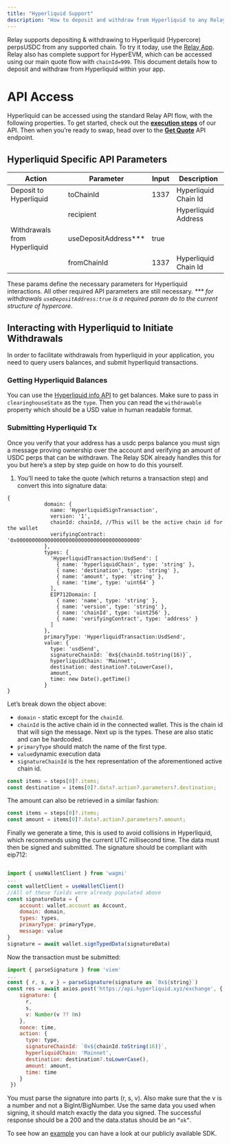```yaml
---
title: "Hyperliquid Support"
description: "How to deposit and withdraw from Hyperliquid to any Relay Chain"
---
```


Relay supports depositing & withdrawing to Hyperliquid (Hypercore) perpsUSDC from any supported chain. To try it today, use the [Relay App](https://relay.link/bridge/hyperliquid). Relay also has complete support for HyperEVM, which can be accessed using our main quote flow with `chainId=999`. This document details how to deposit and withdraw from Hyperliquid within your app.

# API Access

Hyperliquid can be accessed using the standard Relay API flow, with the following properties. To get started, check out the [**execution steps**](https://docs.relay.link/references/api/step-execution) of our API. Then when you’re ready to swap, head over to the [**Get Quote**](https://docs.relay.link/references/api/get-quote) API endpoint.

## Hyperliquid Specific API Parameters

| **Action**                   | **Parameter**           | **Input** | **Description**      |
| ---------------------------- | ----------------------- | --------- | -------------------- |
| Deposit to Hyperliquid       | toChainId               | 1337      | Hyperliquid Chain Id |
|                              | recipient               |           | Hyperliquid Address  |
| Withdrawals from Hyperliquid | useDepositAddress\*\*\* | true      |                      |
|                              | fromChainId             | 1337      | Hyperliquid Chain Id |

These params define the necessary parameters for Hyperliquid interactions. All other required API parameters are still necessary.
_\*\*\* for withdrawals `useDepositAddress:true` is a required param do to the current structure of hypercore._

## Interacting with Hyperliquid to Initiate Withdrawals

In order to facilitate withdrawals from hyperliquid in your application, you need to query users balances, and submit hyperliquid transactions.

### Getting Hyperliquid Balances

You can use the [Hyperliquid info API](https://hyperliquid.gitbook.io/hyperliquid-docs/for-developers/api/info-endpoint) to get balances. Make sure to pass in `clearinghouseState` as the `type`. Then you can read the `withdrawable` property which should be a USD value in human readable format.

### Submitting Hyperliquid Tx

Once you verify that your address has a usdc perps balance you must sign a message proving ownership over the account and verifying an amount of USDC perps that can be withdrawn. The Relay SDK already handles this for you but here’s a step by step guide on how to do this yourself.

1. You’ll need to take the quote (which returns a transaction step) and convert this into signature data:

```
{
            domain: {
              name: 'HyperliquidSignTransaction',
              version: '1',
              chainId: chainId, //This will be the active chain id for the wallet
              verifyingContract: '0x0000000000000000000000000000000000000000'
            },
            types: {
              'HyperliquidTransaction:UsdSend': [
                { name: 'hyperliquidChain', type: 'string' },
                { name: 'destination', type: 'string' },
                { name: 'amount', type: 'string' },
                { name: 'time', type: 'uint64' }
              ],
              EIP712Domain: [
                { name: 'name', type: 'string' },
                { name: 'version', type: 'string' },
                { name: 'chainId', type: 'uint256' },
                { name: 'verifyingContract', type: 'address' }
              ]
            },
            primaryType: 'HyperliquidTransaction:UsdSend',
            value: {
              type: 'usdSend',
              signatureChainId: `0x${chainId.toString(16)}`,
              hyperliquidChain: 'Mainnet',
              destination: destination?.toLowerCase(),
              amount,
              time: new Date().getTime()
            }
}
```

Let’s break down the object above:

- `domain` - static except for the `chainId`.
- `chainId` is the active chain id in the connected wallet. This is the chain id that will sign the message. Next up is the types. These are also static and can be hardcoded.
- `primaryType` should match the name of the first type.
- `value`dynamic execution data
- `signatureChainId` is the hex representation of the aforementioned active chain id.

```jsx
const items = steps[0]?.items;
const destination = items[0]?.data?.action?.parameters?.destination;
```

The amount can also be retrieved in a similar fashion:

```jsx
const items = steps[0]?.items;
const amount = items[0]?.data?.action?.parameters?.amount;
```

Finally we generate a time, this is used to avoid collisions in Hyperliquid, which recommends using the current UTC millisecond time. The data must then be signed and submitted. The signature should be compliant with eip712:

```jsx

import { useWalletClient } from 'wagmi'
...
const walletClient = useWalletClient()
//All of these fields were already populated above
const signatureData = {
	account: wallet.account as Account,
	domain: domain,
	types: types,
	primaryType: primaryType,
	message: value
}
signature = await wallet.signTypedData(signatureData)
```

Now the transaction must be submitted:

```jsx
import { parseSignature } from 'viem'
...
const { r, s, v } = parseSignature(signature as `0x${string}`)
const res = await axios.post('https://api.hyperliquid.xyz/exchange', {
    signature: {
      r,
      s,
      v: Number(v ?? 0n)
    },
    nonce: time,
    action: {
      type: type,
      signatureChainId: `0x${chainId.toString(16)}`,
      hyperliquidChain: 'Mainnet',
      destination: destination?.toLowerCase(),
      amount: amount,
      time: time
    }
 })
```

You must parse the signature into parts (r, s, v). Also make sure that the v is a number and not a BigInt/BigNumber. Use the same data you used when signing, it should match exactly the data you signed. The successful response should be a 200 and the data.status should be an `“ok”`.

To see how an [example](https://github.com/reservoirprotocol/relay-kit/blob/main/packages/sdk/src/utils/hyperliquid.ts) you can have a look at our publicly available SDK.
